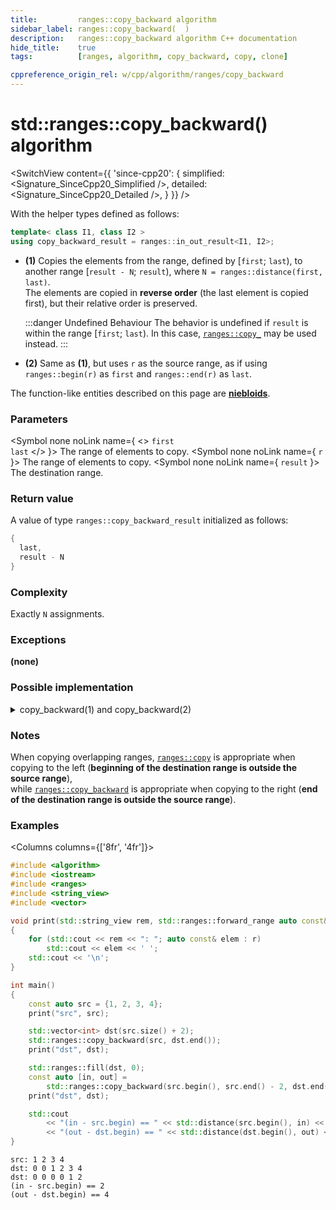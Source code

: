 ```yaml
---
title:         ranges::copy_backward algorithm
sidebar_label: ranges::copy_backward(  )
description:   ranges::copy_backward algorithm C++ documentation
hide_title:    true
tags:          [ranges, algorithm, copy_backward, copy, clone]

cppreference_origin_rel: w/cpp/algorithm/ranges/copy_backward
---
```



<!----------------- Codes ---------------------->


# std::ranges::copy_backward() algorithm

<SwitchView content={{
	'since-cpp20': {
		simplified:	<Signature_SinceCpp20_Simplified />,
		detailed:	<Signature_SinceCpp20_Detailed />,
	}
}} />

With the helper types defined as follows:
```cpp
template< class I1, class I2 >
using copy_backward_result = ranges::in_out_result<I1, I2>;
```

- **(1)** Copies the elements from the range, defined by [`first`; `last`), to another range [`result - N`; `result`), where `N = ranges::distance(first, last)`.  
  The elements are copied in **reverse order** (the last element is copied first), but their relative order is preserved.

  :::danger Undefined Behaviour
  The behavior is undefined if `result` is within the range [`first`; `last`). In this case, [`ranges::copy_`](/docs/std/algo/ranges/copy_backward) may be used instead.
  :::

- **(2)** Same as **(1)**, but uses `r` as the source range, as if using `ranges::begin(r)` as `first` and `ranges::end(r)` as `last`.

The function-like entities described on this page are [**niebloids**](/docs/std/algo/niebloids).

### Parameters

<SymbolTable>

  <Symbol none noLink name={ <> <code>first</code> <br/> <code>last</code> </> }>
    The range of elements to copy.
  </Symbol>
  <Symbol none noLink name={ <code>r</code> }>
    The range of elements to copy.
  </Symbol>
  <Symbol none noLink name={ <code>result</code> }>
    The destination range.
  </Symbol>

</SymbolTable>

### Return value

A value of type `ranges::copy_backward_result` initialized as follows:
```cpp
{
  last,
  result - N
}
```

### Complexity

Exactly `N` assignments.

### Exceptions

**(none)**

### Possible implementation

<details>
<summary>copy_backward(1) and copy_backward(2)</summary>

```cpp
struct copy_backward_fn
{
    template<std::bidirectional_iterator I1, std::sentinel_for<I1> S1,
             std::bidirectional_iterator I2>
    requires std::indirectly_copyable<I1, I2>
    constexpr ranges::copy_backward_result<I1, I2>
        operator()(I1 first, S1 last, I2 result) const
    {
        I1 last1 {ranges::next(first, std::move(last))};
        for (I1 i {last1}; i != first;)
            *--result = *--i;
        return {std::move(last1), std::move(result)};
    }

    template<ranges::bidirectional_range R, std::bidirectional_iterator I>
    requires std::indirectly_copyable<ranges::iterator_t<R>, I>
    constexpr ranges::copy_backward_result<ranges::borrowed_iterator_t<R>, I>
        operator()(R&& r, I result) const
    {
        return (*this)(ranges::begin(r), ranges::end(r), std::move(result));
    }
};

inline constexpr copy_backward_fn copy_backward{};
```

</details>

### Notes

When copying overlapping ranges, [`ranges::copy`](/docs/std/algo/ranges/copy) is appropriate when copying to the left (**beginning of the destination range is outside the source range**),  
while [`ranges::copy_backward`](#) is appropriate when copying to the right (**end of the destination range is outside the source range**).

### Examples

<Columns columns={['8fr', '4fr']}>
<div>

```cpp title='Main.cpp' showLineNumbers
#include <algorithm>
#include <iostream>
#include <ranges>
#include <string_view>
#include <vector>

void print(std::string_view rem, std::ranges::forward_range auto const& r)
{
    for (std::cout << rem << ": "; auto const& elem : r)
        std::cout << elem << ' ';
    std::cout << '\n';
}

int main()
{
    const auto src = {1, 2, 3, 4};
    print("src", src);

    std::vector<int> dst(src.size() + 2);
    std::ranges::copy_backward(src, dst.end());
    print("dst", dst);

    std::ranges::fill(dst, 0);
    const auto [in, out] =
        std::ranges::copy_backward(src.begin(), src.end() - 2, dst.end());
    print("dst", dst);

    std::cout
        << "(in - src.begin) == " << std::distance(src.begin(), in) << '\n'
        << "(out - dst.begin) == " << std::distance(dst.begin(), out) << '\n';
}
```

</div>
<div>

```plaintext title="Output"
src: 1 2 3 4
dst: 0 0 1 2 3 4
dst: 0 0 0 0 1 2
(in - src.begin) == 2
(out - dst.begin) == 4
```

</div>
</Columns>

